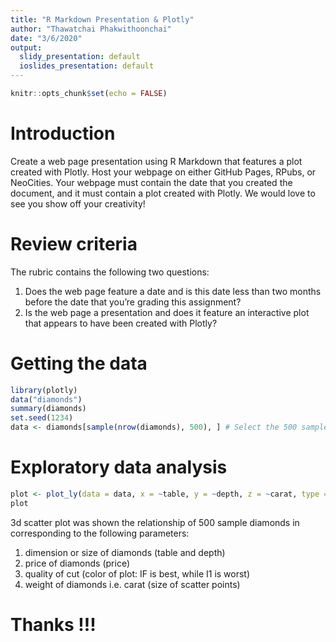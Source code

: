 ---
title: "R Markdown Presentation & Plotly"
author: "Thawatchai Phakwithoonchai"
date: "3/6/2020"
output:
  slidy_presentation: default
  ioslides_presentation: default
---

```{r setup, include=FALSE, tidy=TRUE, tidy.opts=list(blank = FALSE, width.cutoff = 60)}
knitr::opts_chunk$set(echo = FALSE)
```

# Introduction  

Create a web page presentation using R Markdown that features a plot created with Plotly. Host your webpage on either GitHub Pages, RPubs, or NeoCities. Your webpage must contain the date that you created the document, and it must contain a plot created with Plotly. We would love to see you show off your creativity!

\newpage

# Review criteria

The rubric contains the following two questions:  

1. Does the web page feature a date and is this date less than two months before the date that you're grading this assignment?  
2. Is the web page a presentation and does it feature an interactive plot that appears to have been created with Plotly?  

\newpage

# Getting the data

```{r Getting the data}
library(plotly)
data("diamonds")
summary(diamonds)
set.seed(1234)
data <- diamonds[sample(nrow(diamonds), 500), ] # Select the 500 samples
```

\newpage  

# Exploratory data analysis

```{r Exploratory data analysis, fig.align='center', tidy=TRUE}
plot <- plot_ly(data = data, x = ~table, y = ~depth, z = ~carat, type = "scatter3d", color = ~price, colors = "Spectral", size = 1, alpha = 0.8, mode = "markers")
plot
```

3d scatter plot was shown the relationship of 500 sample diamonds in corresponding to the following parameters:

1. dimension or size of diamonds (table and depth)  
2. price of diamonds (price)
2. quality of cut (color of plot: IF is best, while I1 is worst)
3. weight of diamonds i.e. carat (size of scatter points)

# Thanks !!!
